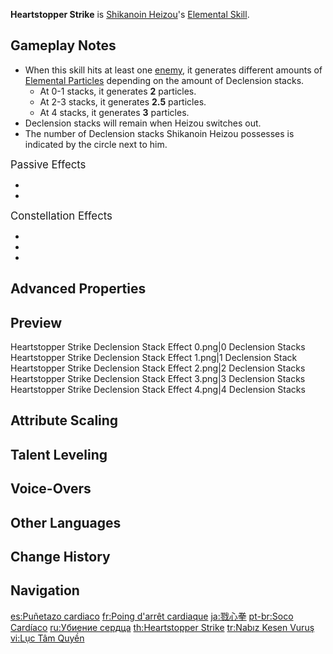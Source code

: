 {{Talent Infobox
|image         = Talent Heartstopper Strike.png
|character     = Shikanoin Heizou
|type          = Elemental Skill
|info          = '''Press'''<br>Wields the swift winds to launch a Heartstopper Strike that deals {{Color|Anemo DMG}}.<br><br>'''Hold'''<br>Charges energy to unleash an even stronger blow. He will obtain the Declension effect while charging, which will increase the power of the Heartstopper Strike. When the skill button is released or the skill finishes charging, he will strike forward, dealing {{Color|Anemo DMG}}.<br><br>'''Declension'''<br>Increases the power of the next Heartstopper Strike. Max 4 stacks. When you possess 4 Declension stacks, the Conviction effect will be produced, which will cause the next Heartstopper Strike to be even stronger and have a larger AoE.
|CD            = 10s
|attr1         = Skill DMG
|value1        = 227.5–483.48%
|attr2         = Declension DMG Bonus
|value2        = 56.9–120.87%/stack
|attr3         = Conviction DMG Bonus
|value3        = 113.8–241.74%
|attr4         = Declension Duration
|value4        = 60s
|utility1      = AoE Increase
|scale_att1    = ATK
}}
{{Description|This seemingly ordinary strike contains Heizou's desire for criminals to honestly confess and repent.}}
'''Heartstopper Strike''' is [[Shikanoin Heizou]]'s [[Elemental Skill]].

==Gameplay Notes==
* When this skill hits at least one [[enemy]], it generates different amounts of [[Elemental Particles]] depending on the amount of Declension stacks.
** At 0-1 stacks, it generates '''2''' particles.
** At 2-3 stacks, it generates '''2.5''' particles.
** At 4 stacks, it generates '''3''' particles.
* Declension stacks will remain when Heizou switches out.
* The number of Declension stacks Shikanoin Heizou possesses is indicated by the circle <!--someone please come up with a better word-->next to him.

;<big>Passive Effects</big>
* {{Talent Note|ascension|1|Paradoxical Practice|character=Shikanoin Heizou|talent=Heartstopper Strike}}
* {{Talent Note|ascension|2|Penetrative Reasoning|character=Shikanoin Heizou|talent=Heartstopper Strike}}

;<big>Constellation Effects</big>
* {{Talent Note|constellation|1|Named Juvenile Casebook}}
* {{Talent Note|constellation|3|Esoteric Puzzle Book}}
* {{Talent Note|constellation|6|Curious Casefiles}}

==Advanced Properties==
{{Advanced Properties
|title   = 0 Stacks
|gu      = 2U
|icdtag  = none
|poise   = 150
|impulse = 4

|title2   = 1 Stack
|gu2      = 2U
|icdtag2  = none
|poise2   = 175
|impulse2 = 4

|title3   = 2 Stacks
|gu3      = 2U
|icdtag3  = none
|poise3   = 200
|impulse3 = 4

|title4   = 3 Stacks
|gu4      = 2U
|icdtag4  = none
|poise4   = 225
|impulse4 = 4

|title5   = 4 Stacks
|gu5      = 2U
|icdtag5  = none
|poise5   = 250
|impulse5 = 6
}}

==Preview==
{{Preview
|file1 = Heartstopper Strike Press Preview
|caption1 = Press

|file2 = Heartstopper Strike Hold Preview
|caption2 = Hold
}}

<gallery>
Heartstopper Strike Declension Stack Effect 0.png|0 Declension Stacks
Heartstopper Strike Declension Stack Effect 1.png|1 Declension Stack
Heartstopper Strike Declension Stack Effect 2.png|2 Declension Stacks
Heartstopper Strike Declension Stack Effect 3.png|3 Declension Stacks
Heartstopper Strike Declension Stack Effect 4.png|4 Declension Stacks
</gallery>

==Attribute Scaling==
{{Talent Scaling
|talentType=Elemental Skill
|levels=13
|order=skilldmg,declensiondmgbonus,convictiondmgbonus,declensionduration,cd
|titles=Skill DMG (%),Declension DMG Bonus (%/stack),Conviction DMG Bonus (%),Declension Duration,CD
|skilldmg_1=227.52
|skilldmg_2=244.58
|skilldmg_3=261.65
|skilldmg_4=284.4
|skilldmg_5=301.46
|skilldmg_6=318.53
|skilldmg_7=341.28
|skilldmg_8=364.03
|skilldmg_9=386.78
|skilldmg_10=409.54
|skilldmg_11=432.29
|skilldmg_12=455.04
|skilldmg_13=483.48
|declensiondmgbonus_1=56.88
|declensiondmgbonus_2=61.15
|declensiondmgbonus_3=65.41
|declensiondmgbonus_4=71.1
|declensiondmgbonus_5=75.37
|declensiondmgbonus_6=79.63
|declensiondmgbonus_7=85.32
|declensiondmgbonus_8=91.01
|declensiondmgbonus_9=96.7
|declensiondmgbonus_10=102.38
|declensiondmgbonus_11=108.07
|declensiondmgbonus_12=113.76
|declensiondmgbonus_13=120.87
|convictiondmgbonus_1=113.76
|convictiondmgbonus_2=122.29
|convictiondmgbonus_3=130.82
|convictiondmgbonus_4=142.2
|convictiondmgbonus_5=150.73
|convictiondmgbonus_6=159.26
|convictiondmgbonus_7=170.64
|convictiondmgbonus_8=182.02
|convictiondmgbonus_9=193.39
|convictiondmgbonus_10=204.77
|convictiondmgbonus_11=216.14
|convictiondmgbonus_12=227.52
|convictiondmgbonus_13=241.74
|declensionduration=60s
|cd=10s
}}

==Talent Leveling==
{{Talent Upgrade|Shikanoin Heizou}}

==Voice-Overs==
{{Talent VO}}

==Other Languages==
{{Other Languages
|en      = Heartstopper Strike
|zhs     = 勠心拳
|zhs_rm  = Lùxīn-quán
|zht     = 勠心拳
|zht_rm  = Lùxīn-quán
|zh_tl   = Heart-Killing Fist
|ja      = 戮心拳
|ja_rm   = Rikushin-ken{{Assumed}}
|ja_tl   = Heart-Killing Fist
|ko      = {{tt|쇄심권|殺心拳}}
|ko_rm   = Swaesim-gwon
|ko_tl   = Heart-Killing Fist
|es      = Puñetazo cardiaco
|es_tl   = Cardiac Punch
|fr      = Poing d'arrêt cardiaque
|fr_tl   = Cardiac Arrest Fist
|ru      = Убиение сердца
|ru_tl   = Heart Kill
|th      = Heartstopper Strike
|vi      = {{tt|Lục Tâm Quyền|戮心拳}}
|vi_tl   = Heart-Killing Fist
|de      = Faust der Brüderlichkeit
|de_tl   = Fist of Brotherhood
|id      = Heartstopper Strike
|pt      = Soco Cardíaco
|pt_tl   = 
|tr      = Nabız Kesen Vuruş
|tr_tl   = Pulse Cutting Strike
|it      = Colpo cardiaco
|it_tl   = Cardiac Strike
}}

==Change History==
{{Change History|2.8}}

==Navigation==
{{Talent Navbox|Shikanoin Heizou}}

[[es:Puñetazo cardiaco]]
[[fr:Poing d'arrêt cardiaque]]
[[ja:戮心拳]]
[[pt-br:Soco Cardíaco]]
[[ru:Убиение сердца]]
[[th:Heartstopper Strike]]
[[tr:Nabız Kesen Vuruş]]
[[vi:Lục Tâm Quyền]]